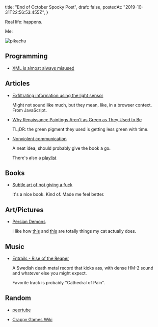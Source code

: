   title: "End of October Spooky Post",
  draft: false,
  postedAt: "2019-10-31T22:56:53.455Z",
}

Real life: happens.

Me:

![pikachu](./pikachu.jpg)

## Programming

- [XML is almost always misused](https://www.devever.net/~hl/xml)

## Articles

- [Exfiltrating information using the light sensor](https://blog.lukaszolejnik.com/stealing-sensitive-browser-data-with-the-w3c-ambient-light-sensor-api/)

  Might not sound like much, but they mean, like, in a browser context. From JavaScript.

- [Why Renaissance Paintings Aren't as Green as They Used to Be](https://www.atlasobscura.com/articles/renaissance-verdigris-green-pigment)

  TL;DR: the green pigment they used is getting less green with time.

- [Nonviolent communication](https://www.clearerthinking.org/single-post/2019/03/06/Want-to-improve-your-relationships-Try-Nonviolent-Communication-1)

  A neat idea, should probably give the book a go.

  There's also a [playlist](https://www.youtube.com/playlist?list=PLPNVcESwoWu4lI9C3bhkYIWB8-dphbzJ3)

## Books

- [Subtle art of not giving a fuck](https://markmanson.net/not-giving-a-fuck)

  It's a nice book. Kind of. Made me feel better.

## Art/Pictures

- [Persian Demons](https://publicdomainreview.org/collections/persian-demons-from-a-book-of-magic-and-astrology-1921/)

  I like how [this](https://publicdomainreview.org/wp-content/uploads/2019/10/persian_astrology_00031.jpeg)
  and [this](https://publicdomainreview.org/wp-content/uploads/2019/10/persian_astrology_00035.jpeg)
  are totally things my cat actually does.

## Music

- [Entrails - Rise of the Reaper](https://entrails666.bandcamp.com/album/rise-of-the-reaper)

  A Swedish death metal record that kicks ass, with dense HM-2 sound and whatever else you might expect.

  Favorite track is probably "Cathedral of Pain".

## Random

- [peertube](https://joinpeertube.org/en/)

- [Crappy Games Wiki](https://crappygames.miraheze.org/wiki/Crappy_Games_Wiki)
